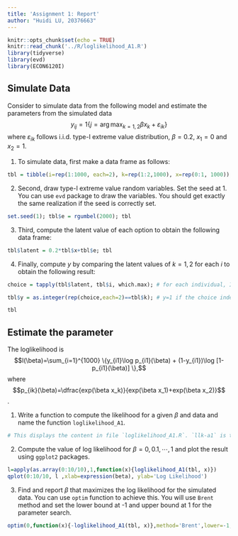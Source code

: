 ```yaml
---
title: 'Assignment 1: Report'
author: "Huidi LU, 20376663"
---
```


```r
knitr::opts_chunk$set(echo = TRUE)
knitr::read_chunk('../R/loglikelihood_A1.R')
library(tidyverse)
library(evd)
library(ECON6120I)
```

## Simulate Data

Consider to simulate data from the following model and estimate the parameters from the simulated data $$y_{ij}=1\{j=\arg\max_{k=1,2} \beta x_k + \varepsilon_{ik}\}$$ where $\varepsilon_{ik}$ follows i.i.d. type-I extreme value distribution, $\beta=0.2$, $x_1=0$ and $x_2=1$.

1. To simulate data, first make a data frame as follows:

```r
tbl = tibble(i=rep(1:1000, each=2), k=rep(1:2,1000), x=rep(0:1, 1000)); tbl
```

2. Second, draw type-I extreme value random variables. Set the seed at 1. You can use `evd` package to draw the variables. You should get exactly the same realization if the seed is correctly set.

```r
set.seed(1); tbl$e = rgumbel(2000); tbl
```

3. Third, compute the latent value of each option to obtain the following data frame:

```r
tbl$latent = 0.2*tbl$x+tbl$e; tbl
```

4. Finally, compute $y$ by comparing the latent values of $k=1,2$ for each $i$ to obtain the following result:

```r
choice = tapply(tbl$latent, tbl$i, which.max); # for each individual, I find the index of choice (1 or 2) that maximizes utility. This is done by applying the `which.max` function for each individual's latent utilities.

tbl$y = as.integer(rep(choice,each=2)==tbl$k); # y=1 if the choice index euqals k

tbl
```

## Estimate the parameter

The loglikelihood is $$l(\beta)=\sum_{i=1}^{1000} \{y_{i1}\log p_{i1}(\beta) + (1-y_{i1})\log [1-p_{i1}(\beta)] \},$$ where $$p_{ik}(\beta)=\dfrac{exp(\beta x_k)}{exp(\beta x_1)+exp(\beta x_2)}$$.

1. Write a function to compute the likelihood for a given $\beta$ and data and name the function `loglikelihood_A1`.

```r
# This displays the content in file `loglikelihood_A1.R`. `llk-a1` is the alias I set.
```


2. Compute the value of log likelihood for $\beta=0,0.1,\cdots,1$ and plot the result using `ggplot2` packages.

```r
l=apply(as.array(0:10/10),1,function(x){loglikelihood_A1(tbl, x)})
qplot(0:10/10, l ,xlab=expression(beta), ylab='Log Likelihood')
```

3. Find and report $\beta$ that maximizes the log likelihood for the simulated data. You can use `optim` function to achieve this. You will use `Brent` method and set the lower bound at -1 and upper bound at 1 for the parameter search.
  
```r
optim(0,function(x){-loglikelihood_A1(tbl, x)},method='Brent',lower=-1,upper=1)
```




